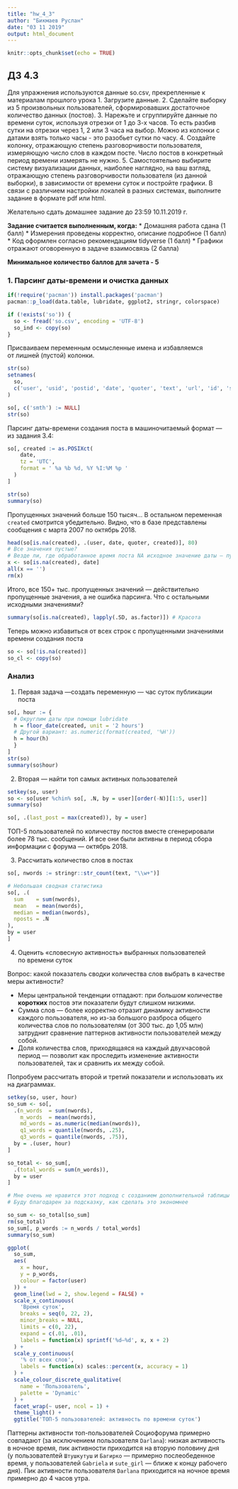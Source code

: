 ```yaml
---
title: "hw_4_3"
author: "Бикмаев Руслан"
date: "03 11 2019"
output: html_document
---
```


```r
knitr::opts_chunk$set(echo = TRUE)
```
## ДЗ 4.3

 Для упражнения используются  данные so.csv, прекрепленные к материалам прошлого урока
1. Загрузите данные.
2. Сделайте выборку из 5 произвольных пользователей, сформировавших достаточное количество данных (постов).
3. Нарежьте и сгруппируйте данные по времени суток, используя отрезки от 1 до 3-х часов. То есть разбив сутки на отрезки через 1, 2 или 3 часа на выбор. Можно из колонки с датами взять только часы - это разобьет сутки по часу.
4. Создайте колонку, отражающую степень разговорчивости пользователя, измеряющую число слов в каждом посте. Число постов в конкретный период времени измерять не нужно.
5. Самостоятельно выбирите систему визуализации данных, наиболее наглядно, на ваш взгляд, отражающую степень разговорчивости пользователя (из данной выборки), в зависимости от времени суток и постройте графики.
В связи с различием настройки локалей в разных системах, выполните задание в формате pdf  или html.


Желательно сдать домашнее задание до 23:59 10.11.2019 г.

**Задание считается выполненным, когда:**
 * Домашняя работа сдана (1 балл)
 * Измерения проведены корректно, описание подробное (1 балл)
 * Код оформлен согласно рекомендациям tidyverse (1 балл)
 * Графики отражают оговоренную в задаче взаимосвязь (2 балла)
 

**Минимальное количество баллов для зачета - 5**

### 1. Парсинг даты-времени и очистка данных

```r
if(!require('pacman')) install.packages('pacman')
pacman::p_load(data.table, lubridate, ggplot2, stringr, colorspace)
```

```r
if (!exists('so')) {
  so <- fread('so.csv', encoding = 'UTF-8')
  so_ind <- copy(so) 
}
```

Присваиваем переменным осмысленные имена и избавляемся от лишней (пустой) колонки.

```r
str(so)
setnames(
  so,
  c('user', 'usid', 'postid', 'date', 'quoter', 'text', 'url', 'id', 'smth')
)

so[, c('smth') := NULL]
str(so)
```

Парсинг даты-времени создания поста в машиночитаемый формат — из задания 3.4:

```r
so[, created := as.POSIXct(
    date,
    tz = 'UTC',
    format = ' %a %b %d, %Y %I:%M %p '
  )
]

str(so)
summary(so)
```

Пропущенных значений больше 150 тысяч... В остальном переменная `created` смотрится убедительно. Видно, что в базе представлены сообщения с марта 2007 по октябрь 2018.

```r
head(so[is.na(created), .(user, date, quoter, created)], 80)
# Все значения пустые?
# Везде ли, где обработанное время поста NA исходное значение даты — пустое?
x <- so[is.na(created), date]
all(x == '')
rm(x)
```

Итого, все 150+ тыс. пропущенных значений — действительно пропущенные значения, а не ошибка парсинга. Что с остальными исходными значениями?

```r
summary(so[is.na(created), lapply(.SD, as.factor)]) # Красота
```

Теперь можно избавиться от всех строк с пропущенными значениями времени создания поста

```r
so <- so[!is.na(created)]
so_cl <- copy(so)
```

### Анализ

1. Первая задача —создать переменную — час суток публикации поста

```r
so[, hour := {
  # Округлим даты при помощи lubridate
  h = floor_date(created, unit = '2 hours')
  # Другой вариант: as.numeric(format(created, '%H'))
  h = hour(h)
  }
]
str(so)
summary(so$hour)
```

2. Вторая — найти топ самых активных пользователей

```r
setkey(so, user)
so <- so[user %chin% so[, .N, by = user][order(-N)][1:5, user]]
summary(so)

so[, .(last_post = max(created)), by = user]
```

ТОП-5 пользователей по количеству постов вместе сгенерировали более 78 тыс. сообщений. И все они были активны в период сбора информации с форума — октябрь 2018.

3. Рассчитать количество слов в постах

```r
so[, nwords := stringr::str_count(text, "\\w+")]

# Небольшая сводная статистика
so[, .(
  sum    = sum(nwords),
  mean   = mean(nwords),
  median = median(nwords),
  nposts = .N
),
by = user
]
```

4. Оценить «словесную активность» выбранных пользователей по времени суток

Вопрос: какой показатель сводки количества слов выбрать в качестве меры активности?

* Меры центральной тенденции отпадают: при *большом* количестве **коротких** постов эти показатели будут слишком низкими.
* Сумма слов — более корректно отразит динамику активности каждого пользователя, но из-за большого разброса общего количества слов по пользователям (от 300 тыс. до 1,05 млн) затруднит сравнение паттернов активности пользователей между собой.
* Доля количества слов, приходящаяся на каждый двухчасовой период — позволит как проследить изменение активности пользователей, так и сравнить их между собой.

Попробуем рассчитать второй и третий показатели и использовать их на диаграммах.

```r
setkey(so, user, hour)
so_sum <- so[,
  .(n_words  = sum(nwords),
    m_words  = mean(nwords),
    md_words = as.numeric(median(nwords)),
    q1_words = quantile(nwords, .25),
    q3_words = quantile(nwords, .75)),
  by = .(user, hour)
]

so_total <- so_sum[,
  .(total_words = sum(n_words)),
  by = user
]

# Мне очень не нравится этот подход с созданием дополнительной таблицы
# Буду благодарен за подсказку, как сделать это экономнее

so_sum <- so_total[so_sum]
rm(so_total)
so_sum[, p_words := n_words / total_words]
summary(so_sum)
```

```r
ggplot(
  so_sum,
  aes(
    x = hour,
    y = p_words,
    colour = factor(user)
  )) +
  geom_line(lwd = 2, show.legend = FALSE) +
  scale_x_continuous(
    'Время суток',
    breaks = seq(0, 22, 2),
    minor_breaks = NULL,
    limits = c(0, 22),
    expand = c(.01, .01),
    labels = function(x) sprintf('%d–%d', x, x + 2)
  ) +
  scale_y_continuous(
    '% от всех слов',
    labels = function(x) scales::percent(x, accuracy = 1)
  ) +
  scale_colour_discrete_qualitative(
    name = 'Пользователь',
    palette = 'Dynamic'
  ) +
  facet_wrap(~ user, ncol = 1) +
  theme_light() +
  ggtitle('ТОП-5 пользователей: активность по времени суток')
```

Паттерны активности топ-пользователей Социофорума примерно совпадают (за исключением пользователя ```Darlana```): низкая активность в ночное время, пик активности приходится на вторую половину дня (у пользователtей ```Штушкутуш``` и ```Багирко``` — примерно послеобеденное время, у пользователей ```Gabriela``` и ```sute_girl``` — ближе к концу рабочего дня). Пик активности пользователя ```Darlana``` приходится на ночное время примерно до 4 часов утра.
